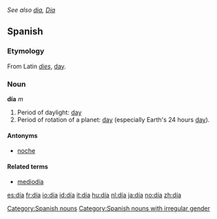 ''See also [[dia]], [[Dia]]''
==Spanish==

===Etymology===
From Latin ''[[dies]]'', [[day]].

===Noun===
'''día''' ''m''
#Period of daylight: [[day]]
#Period of rotation of a planet: [[day]] (especially Earth's 24 hours [[day]]).

====Antonyms====
*[[noche]]

====Related terms====
*[[mediodía]]

[[Category:Spanish nouns]]
[[Category:Spanish nouns with irregular gender]]

[[es:día]]
[[fr:día]]
[[io:día]]
[[id:día]]
[[it:día]]
[[hu:día]]
[[nl:día]]
[[ja:día]]
[[no:día]]
[[zh:día]]